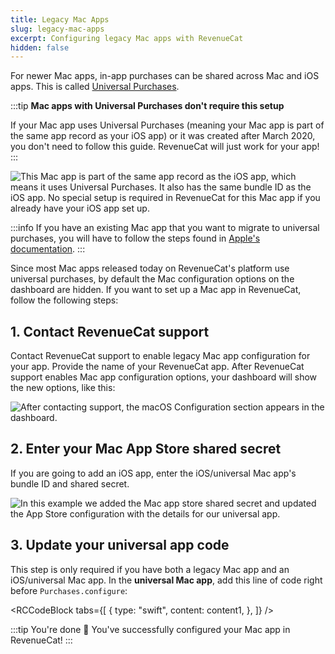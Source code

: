 ```yaml
---
title: Legacy Mac Apps
slug: legacy-mac-apps
excerpt: Configuring legacy Mac apps with RevenueCat
hidden: false
---
```


For newer Mac apps, in-app purchases can be shared across Mac and iOS apps. This is called [Universal Purchases](https://developer.apple.com/support/universal-purchase/).

:::tip **Mac apps with Universal Purchases don't require this setup**

If your Mac app uses Universal Purchases (meaning your Mac app is part of the same app record as your iOS app) or it was created after March 2020, you don't need to follow this guide. RevenueCat will just work for your app!
:::

![This Mac app is part of the same app record as the iOS app, which means it uses Universal Purchases. It also has the same bundle ID as the iOS app. **No special setup is required in RevenueCat for this Mac app if you already have your iOS app set up.**](/images/43e6ecf-2021-04-21_20.38.18_appstoreconnect.apple.com_11f477bb0d80_54d80541a054a7b5ac69b7acf81d4269.png)

:::info
If you have an existing Mac app that you want to migrate to universal purchases, you will have to follow the steps found in [Apple's documentation](https://developer.apple.com/support/universal-purchase/).
:::

Since most Mac apps released today on RevenueCat's platform use universal purchases, by default the Mac configuration options on the dashboard are hidden. If you want to set up a Mac app in RevenueCat, follow the following steps:

## 1. Contact RevenueCat support

Contact RevenueCat support to enable legacy Mac app configuration for your app. Provide the name of your RevenueCat app. After RevenueCat support enables Mac app configuration options, your dashboard will show the new options, like this:

![After contacting support, the macOS Configuration section appears in the dashboard.](/images/b55a6c3-2021-04-21_22.19.23_app.revenuecat.com_ddcdba140b92_d33bc0e1f5146769a8318dc245a90e08.png)

## 2. Enter your Mac App Store shared secret

If you are going to add an iOS app, enter the iOS/universal Mac app's bundle ID and shared secret.

![In this example we added the Mac app store shared secret and updated the App Store configuration with the details for our universal app.](/images/b15da06-2021-04-21_22.04.33_app.revenuecat.com_85bb0ec5fd5c_ad604a1b362caef5dbd7a90af9ea5157.png)

## 3. Update your universal app code

This step is only required if you have both a legacy Mac app and an iOS/universal Mac app. In the **universal Mac app**, add this line of code right before `Purchases.configure`:


<RCCodeBlock
  tabs={[
    {
      type: "swift",
      content: content1,
    },
  ]}
/>

:::tip You're done 🎉
You've successfully configured your Mac app in RevenueCat!
:::
